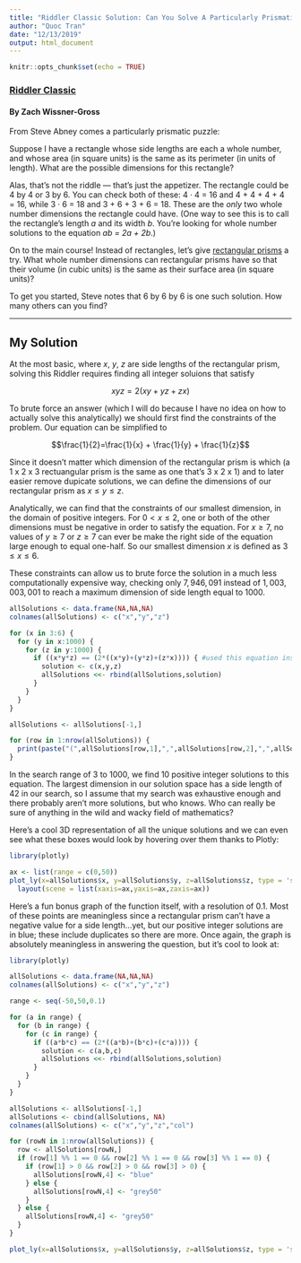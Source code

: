 ```yaml
---
title: "Riddler Classic Solution: Can You Solve A Particularly Prismatic Puzzle?"
author: "Quoc Tran"
date: "12/13/2019"
output: html_document
---
```


```r
knitr::opts_chunk$set(echo = TRUE)
```

### [Riddler Classic](https://fivethirtyeight.com/features/can-you-solve-a-particularly-prismatic-puzzle/)

#### By Zach Wissner-Gross

From Steve Abney comes a particularly prismatic puzzle:

Suppose I have a rectangle whose side lengths are each a whole number, and whose area (in square units) is the same as its perimeter (in units of length). What are the possible dimensions for this rectangle?

Alas, that’s not the riddle — that’s just the appetizer. The rectangle could be 4 by 4 or 3 by 6. You can check both of these: 4 · 4 = 16 and 4 + 4 + 4 + 4 = 16, while 3 · 6 = 18 and 3 + 6 + 3 + 6 = 18. These are the *only* two whole number dimensions the rectangle could have. (One way to see this is to call the rectangle’s length *a* and its width *b*. You’re looking for whole number solutions to the equation *ab = 2a + 2b*.)

On to the main course! Instead of rectangles, let’s give [rectangular prisms](http://mathworld.wolfram.com/Cuboid.html) a try. What whole number dimensions can rectangular prisms have so that their volume (in cubic units) is the same as their surface area (in square units)?

To get you started, Steve notes that 6 by 6 by 6 is one such solution. How many others can you find?

***

## My Solution

At the most basic, where $x$, $y$, $z$ are side lengths of the rectangular prism, solving this Riddler requires finding all integer soluions that satisfy 

$$xyz = 2(xy + yz + zx)$$ 

To brute force an answer (which I will do because I have no idea on how to actually solve this analytically) we should first find the constraints of the problem. Our equation can be simplified to

$$\frac{1}{2}=\frac{1}{x} + \frac{1}{y} + \frac{1}{z}$$ 

Since it doesn't matter which dimension of the rectangular prism is which (a 1 x 2 x 3 rectuangular prism is the same as one that's 3 x 2 x 1) and to later easier remove dupicate solutions, we can define the dimensions of our rectangular prism as $x \leq y \leq z$.

Analytically, we can find that the constraints of our smallest dimension, in the domain of positive integers. For $0 < x \leq 2$, one or both of the other dimensions must be negative in order to satisfy the equation. For $x \geq 7$, no values of $y \geq 7$ or $z \geq 7$ can ever be make the right side of the equation large enough to equal one-half. So our smallest dimension $x$ is defined as $3 \leq x \leq 6$.

These constraints can allow us to brute force the solution in a much less computationally expensive way, checking only $7,946,091$ instead of $1,003,003,001$ to reach a maximum dimension of side length equal to 1000.

```r

allSolutions <- data.frame(NA,NA,NA)
colnames(allSolutions) <- c("x","y","z")

for (x in 3:6) {
  for (y in x:1000) {
    for (z in y:1000) {
      if ((x*y*z) == (2*((x*y)+(y*z)+(z*x)))) { #used this equation instead because computers don't like division apparently
        solution <- c(x,y,z)
        allSolutions <<- rbind(allSolutions,solution)
      }
    }
  }
}

allSolutions <- allSolutions[-1,]

for (row in 1:nrow(allSolutions)) {
  print(paste("(",allSolutions[row,1],",",allSolutions[row,2],",",allSolutions[row,3],")",sep=""))
}
```

In the search range of 3 to 1000, we find 10 positive integer solutions to this equation. The largest dimension in our solution space has a side length of 42 in our search, so I assume that my search was exhaustive enough and there probably aren't more solutions, but who knows. Who can really be sure of anything in the wild and wacky field of mathematics?

Here's a cool 3D representation of all the unique solutions and we can even see what these boxes would look by hovering over them thanks to Plotly:

```r
library(plotly)

ax <- list(range = c(0,50))
plot_ly(x=allSolutions$x, y=allSolutions$y, z=allSolutions$z, type = 'scatter3d', mode="markers", marker=list(size = 5)) %>%
  layout(scene = list(xaxis=ax,yaxis=ax,zaxis=ax))
```

Here's a fun bonus graph of the function itself, with a resolution of 0.1. Most of these points are meaningless since a rectangular prism can't have a negative value for a side length...yet, but our positive integer solutions are in blue; these include duplicates so there are more. Once again, the graph is absolutely meaningless in answering the question, but it's cool to look at:

```r
library(plotly)

allSolutions <- data.frame(NA,NA,NA)
colnames(allSolutions) <- c("x","y","z")

range <- seq(-50,50,0.1)

for (a in range) {
  for (b in range) {
    for (c in range) {
      if ((a*b*c) == (2*((a*b)+(b*c)+(c*a)))) {
        solution <- c(a,b,c)
        allSolutions <<- rbind(allSolutions,solution)
      }
    }
  }
}

allSolutions <- allSolutions[-1,]
allSolutions <- cbind(allSolutions, NA)
colnames(allSolutions) <- c("x","y","z","col")

for (rowN in 1:nrow(allSolutions)) {
  row <- allSolutions[rowN,]
  if (row[1] %% 1 == 0 && row[2] %% 1 == 0 && row[3] %% 1 == 0) {
    if (row[1] > 0 && row[2] > 0 && row[3] > 0) {
      allSolutions[rowN,4] <- "blue"
    } else {
      allSolutions[rowN,4] <- "grey50"
    }
  } else {
    allSolutions[rowN,4] <- "grey50"
  }
}

plot_ly(x=allSolutions$x, y=allSolutions$y, z=allSolutions$z, type = 'scatter3d', mode="markers", marker=list(size = 2, color = allSolutions$col))
```


